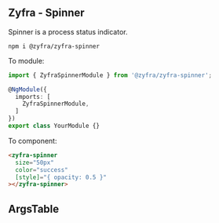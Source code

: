 
## Zyfra - Spinner

<Subtitle>Spinner is a process status indicator.</Subtitle>

```
npm i @zyfra/zyfra-spinner
```

To module:
```typescript
import { ZyfraSpinnerModule } from '@zyfra/zyfra-spinner';

@NgModule({
  imports: [
    ZyfraSpinnerModule,
  ]
})
export class YourModule {}
```

To component:
```html
<zyfra-spinner
  size="50px"
  color="success"
  [style]="{ opacity: 0.5 }"
></zyfra-spinner>
```

## ArgsTable

<ArgsTable of={ZyfraSpinnerComponent} />
